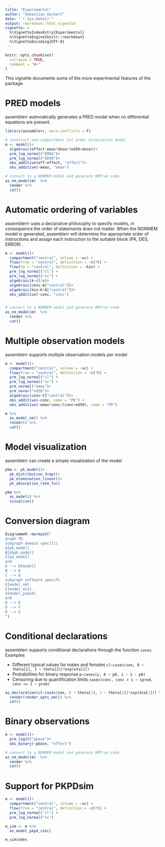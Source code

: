 ```yaml
---
title: "Experimental"
author: "Sebastian Ueckert"
date: "`r Sys.Date()`"
output: rmarkdown::html_vignette
vignette: >
  %\VignetteIndexEntry{Experimental}
  %\VignetteEngine{knitr::rmarkdown}
  %\VignetteEncoding{UTF-8}
---
```


```r
knitr::opts_chunk$set(
  collapse = TRUE,
  comment = "#>"
)
```

This vignette documents some of the more experimental features of the package.

# PRED models

assemblerr autmoatically generates a PRED model when no differential equations are present.


```r
library(assemblerr, warn.conflicts = F)

# construct one-compartment 1st order elimination model
m <- model()+
  algebraic(effect~emax*dose/(ed50+dose))+
  prm_log_normal("EMAX")+
  prm_log_normal("ED50")+
  obs_additive(eff~effect, "effect")+
  obs_additive(~emax, "emax")

# convert to a NONMEM model and generate NMTran code
as_nm_model(m)  %>% 
  render %>%
  cat()
```

# Automatic ordering of variables

assemblerrr uses a declarative philosophy to specify models, in consequence the order of statements does not matter. When the NONMEM model is generated, assemblerr will determine the appropriate order of instructions and assign each instruction to the suitable block (PK, DES, ERROR) . 

```r


m <- model()+
  compartment("central", volume = ~vc) +
  flow(from = "central", definition = ~cl*C) +
  flow(to = "central", definition = ~kin) +
  prm_log_normal("cl") +
  prm_log_normal("vc") +
  algebraic(k~cl/v)+
  algebraic(conc~A["central"])+
  algebraic(kin~k*A["central"])+
  obs_additive(~conc, "conc") 


# convert to a NONMEM model and generate NMTran code
as_nm_model(m)  %>% 
  render %>%
  cat()

```

# Multiple observation models

assemblerr supports multiple observation models per model

```r
m <- model()+
  compartment("central", volume = ~vc) +
  flow(from = "central", definition = ~cl*C) +
  prm_log_normal("cl") +
  prm_log_normal("vc") +
  prm_normal("emax")+
  prm_novar("ed50")+
  algebraic(conc~C["central"])+
  obs_additive(~conc, name = "PK") +
  obs_additive(~emax*conc/(conc+ed50), name = "PD")

m %>% 
  as_model_nm() %>% 
  render() %>% 
  cat()

```

# Model visualization

assemblerr can create a simple visualization of the model

```r
pkm <- pk_model()+
  pk_distribution_3cmp()+
  pk_elemination_linear()+
  pk_absorption_rate_fo()

pkm %>% 
  as_model() %>% 
  visualize()

```

# Conversion diagram

```r
DiagrammeR::mermaid("
graph TD
subgraph domain specific
A[pk_model]
B[pbpk_model]
C[pd_model] 
end
A --> D[model]
B --> D
C --> D
subgraph software specifc
E[model_nm]
F[model_mlx]
G[model_poped]
end
D --> E
D --> F
D --> G
")
```

# Conditional declarations

assemblerr supports conditional declarations through the function `cases`. Examples

- Different typical values for males and females `cl~cases(sex, 0 ~ theta[1], 1 ~ theta[2])*exp(eta[1])`
- Probabilities for binary response `p~cases(y, 0 ~ p0, 1 ~ 1 - p0)`
- Censoring due to quantification limits `cases(conc, conc > 1 ~ ipred, conc <= 1 ~ prob)`


```r
as_declaration(cl~cases(sex, 0 ~ theta[1], 1 ~ theta[2])*exp(eta[1])) %>% 
  render(render_opts_nm()) %>% 
  cat()
```

# Binary observations

```r
m <- model()+
  prm_logit("pbase")+
  obs_binary(~pbase, "effect")

# convert to a NONMEM model and generate NMTran code
as_nm_model(m)  %>% 
  render %>%
  cat()
```

# Support for PKPDsim

```r
m <- model()+
  compartment("central", volume = ~vc) +
  flow(from = "central", definition = ~cl*C) +
  prm_log_normal("cl") +
  prm_log_normal("vc")

m_sim <- m %>% 
  as_model_pkpd_sim()

m_sim$odes

```

